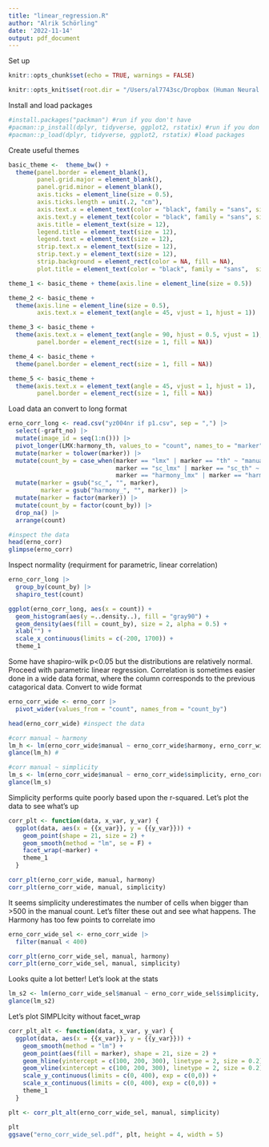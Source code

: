 ```yaml
---
title: "linear_regression.R"
author: "Alrik Schörling"
date: '2022-11-14'
output: pdf_document
---
```


Set up
```r
knitr::opts_chunk$set(echo = TRUE, warnings = FALSE)

knitr::opts_knit$set(root.dir = "/Users/al7743sc/Dropbox (Human Neural Develop)/Alrik Kirkeby PhD/Miscellaneous/Students/Erno 2022")
```

Install and load packages
```r
#install.packages("packman") #run if you don't have
#pacman::p_install(dplyr, tidyverse, ggplot2, rstatix) #run if you don't have
#pacman::p_load(dplyr, tidyverse, ggplot2, rstatix) #load packages 
```

Create useful themes
```r
basic_theme <-  theme_bw() + 
  theme(panel.border = element_blank(),
        panel.grid.major = element_blank(), 
        panel.grid.minor = element_blank(),
        axis.ticks = element_line(size = 0.5),
        axis.ticks.length = unit(.2, "cm"), 
        axis.text.x = element_text(color = "black", family = "sans", size = 12),
        axis.text.y = element_text(color = "black", family = "sans", size = 12),
        axis.title = element_text(size = 12), 
        legend.title = element_text(size = 12), 
        legend.text = element_text(size = 12),
        strip.text.x = element_text(size = 12),
        strip.text.y = element_text(size = 12), 
        strip.background = element_rect(color = NA, fill = NA), 
        plot.title = element_text(color = "black", family = "sans",  size = 12))

theme_1 <- basic_theme + theme(axis.line = element_line(size = 0.5))

theme_2 <- basic_theme + 
  theme(axis.line = element_line(size = 0.5), 
        axis.text.x = element_text(angle = 45, vjust = 1, hjust = 1))

theme_3 <- basic_theme + 
  theme(axis.text.x = element_text(angle = 90, hjust = 0.5, vjust = 1), 
        panel.border = element_rect(size = 1, fill = NA))

theme_4 <- basic_theme + 
  theme(panel.border = element_rect(size = 1, fill = NA))

theme_5 <- basic_theme + 
  theme(axis.text.x = element_text(angle = 45, vjust = 1, hjust = 1), 
        panel.border = element_rect(size = 1, fill = NA))
```

Load data an convert to long format
```r
erno_corr_long <- read.csv("yz004nr if p1.csv", sep = ",") |>
  select(-graft_no) |> 
  mutate(image_id = seq(1:n())) |>
  pivot_longer(LMX:harmony_th, values_to = "count", names_to = "marker") |>
  mutate(marker = tolower(marker)) |> 
  mutate(count_by = case_when(marker == "lmx" | marker == "th" ~ "manual",
                              marker == "sc_lmx" | marker == "sc_th" ~ "simplicity", 
                              marker == "harmony_lmx" | marker == "harmony_th" ~ "harmony")) |>
  mutate(marker = gsub("sc_", "", marker), 
         marker = gsub("harmony_", "", marker)) |>
  mutate(marker = factor(marker)) |> 
  mutate(count_by = factor(count_by)) |> 
  drop_na() |>
  arrange(count)

#inspect the data
head(erno_corr) 
glimpse(erno_corr)
```

Inspect normality (requirment for parametric, linear correlation)
```r
erno_corr_long |> 
  group_by(count_by) |>
  shapiro_test(count)

ggplot(erno_corr_long, aes(x = count)) + 
  geom_histogram(aes(y =..density..), fill = "gray90") +
  geom_density(aes(fill = count_by), size = 2, alpha = 0.5) + 
  xlab("") + 
  scale_x_continuous(limits = c(-200, 1700)) +
  theme_1
```

Some have shapiro-wilk p<0.05 but the distributions are relatively normal. Proceed with parametric linear regression. Correlation is sometimes easier done in a wide data format, where the column corresponds to the previous catagorical data. Convert to wide format 
```r
erno_corr_wide <- erno_corr |> 
  pivot_wider(values_from = "count", names_from = "count_by")

head(erno_corr_wide) #inspect the data 
```


```r
#corr manual ~ harmony 
lm_h <- lm(erno_corr_wide$manual ~ erno_corr_wide$harmony, erno_corr_wide)
glance(lm_h) #

#corr manual ~ simplicity
lm_s <- lm(erno_corr_wide$manual ~ erno_corr_wide$simplicity, erno_corr_wide)
glance(lm_s)
```
Simplicity performs quite poorly based upon the r-squared. Let's plot the data to see what's up

```r
corr_plt <- function(data, x_var, y_var) {
  ggplot(data, aes(x = {{x_var}}, y = {{y_var}})) + 
    geom_point(shape = 21, size = 2) + 
    geom_smooth(method = "lm", se = F) + 
    facet_wrap(~marker) + 
    theme_1
  }

corr_plt(erno_corr_wide, manual, harmony)
corr_plt(erno_corr_wide, manual, simplicity)
```

It seems simplicity underestimates the number of cells when bigger than >500 in the manual count. Let's filter these out and see what happens. The Harmony has too few points to correlate imo

```r
erno_corr_wide_sel <- erno_corr_wide |> 
  filter(manual < 400)
```

```r
corr_plt(erno_corr_wide_sel, manual, harmony)
corr_plt(erno_corr_wide_sel, manual, simplicity)
```

Looks quite a lot better! Let's look at the stats
```r
lm_s2 <- lm(erno_corr_wide_sel$manual ~ erno_corr_wide_sel$simplicity, erno_corr_wide_sel)
glance(lm_s2)
```

Let's plot SIMPLIcity without facet_wrap
```r
corr_plt_alt <- function(data, x_var, y_var) {
  ggplot(data, aes(x = {{x_var}}, y = {{y_var}})) + 
    geom_smooth(method = "lm") + 
    geom_point(aes(fill = marker), shape = 21, size = 2) + 
    geom_hline(yintercept = c(100, 200, 300), linetype = 2, size = 0.2) +
    geom_vline(xintercept = c(100, 200, 300), linetype = 2, size = 0.2) +
    scale_y_continuous(limits = c(0, 400), exp = c(0,0)) + 
    scale_x_continuous(limits = c(0, 400), exp = c(0,0)) + 
    theme_1
  }

plt <- corr_plt_alt(erno_corr_wide_sel, manual, simplicity)

plt
ggsave("erno_corr_wide_sel.pdf", plt, height = 4, width = 5)
```
